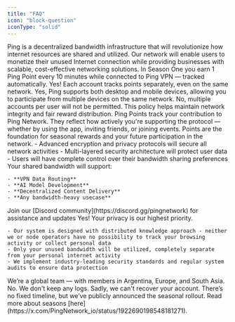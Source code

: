 ```yaml
---
title: "FAQ"
icon: "block-question"
iconType: "solid"
---
```


<AccordionGroup>
  <Accordion title="What is Ping?" defaultOpen="false">
    Ping is a decentralized bandwidth infrastructure that will revolutionize how internet resources are shared and utilized. Our network will enable users to monetize their unused Internet connection while providing businesses with scalable, cost-effective networking solutions.
  </Accordion>
  <Accordion title="How to earn Ping Points?" defaultOpen="false">
    In Season One you earn 1 Ping Point every 10 minutes while connected to Ping VPN — tracked automatically.
  </Accordion>
  <Accordion title="Can two people with different accounts use the VPN on the same network?" defaultOpen="false">
    Yes! Each account tracks points separately, even on the same network.
  </Accordion>
  <Accordion title="Am I able to use Ping on multiple devices?" defaultOpen="false">
    Yes, Ping supports both desktop and mobile devices, allowing you to participate from multiple devices on the same network.
  </Accordion>
  <Accordion title="Can I create multiple accounts?" defaultOpen="false">
    No, multiple accounts per user will not be permitted. This policy helps maintain network integrity and fair reward distribution.
  </Accordion>
  <Accordion title="What are Ping Points?" defaultOpen="false">
    Ping Points track your contribution to Ping Network. They reflect how actively you're supporting the protocol — whether by using the app, inviting friends, or joining events. Points are the foundation for seasonal rewards and your future participation in the network.
  </Accordion>
  <Accordion title="How will Ping protect my privacy?" defaultOpen="false">
    - Advanced encryption and privacy protocols will secure all network activities
    - Multi-layered security architecture will protect user data
    - Users will have complete control over their bandwidth sharing preferences
  </Accordion>
  <Accordion title="How will Ping utilize my bandwidth?" defaultOpen="false">
    Your shared bandwidth will support:

    - **VPN Data Routing**
    - **AI Model Development**
    - **Decentralized Content Delivery**
    - **Any bandwidth-heavy usecase**
  </Accordion>
  <Accordion title="Where can I get support?" defaultOpen="false">
    Join our [Discord community](https://discord.gg/pingnetwork) for assistance and updates
  </Accordion>
  <Accordion title="Is my personal information safe?">
    Yes! Your privacy is our highest priority.

    - Our system is designed with distributed knowledge approach - neither we or node operators have no possibility to track your browsing activity or collect personal data
    - Only your unused bandwidth will be utilized, completely separate from your personal internet activity
    - We implement industry-leading security standards and regular system audits to ensure data protection
  </Accordion>
  <Accordion title="Where is the team from?">
    We’re a global team — with members in Argentina, Europe, and South Asia.
  </Accordion>
  <Accordion title="Does VPN store my logs?">
    No. We don't keep any logs.
  </Accordion>
  <Accordion title="I deleted my account, how to recover it?">
    Sadly, we can't recover your account.
  </Accordion>
  <Accordion title="What’s the roadmap of Ping Network?">
    There’s no fixed timeline, but we’ve publicly announced the seasonal rollout. Read more about seasons [here](https://x.com/PingNetwork_io/status/1922690198548181271).
  </Accordion>
</AccordionGroup>